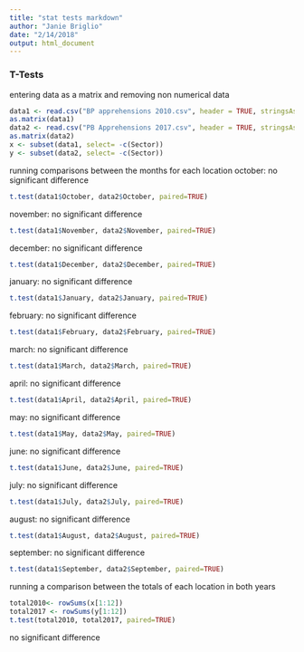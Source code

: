 ```yaml
---
title: "stat tests markdown"
author: "Janie Briglio"
date: "2/14/2018"
output: html_document
---
```

### T-Tests 
entering data as a matrix and removing non numerical data 
```r
data1 <- read.csv("BP apprehensions 2010.csv", header = TRUE, stringsAsFactors = FALSE)
as.matrix(data1)
data2 <- read.csv("PB Apprehensions 2017.csv", header = TRUE, stringsAsFactors = FALSE)
as.matrix(data2)
x <- subset(data1, select= -c(Sector))
y <- subset(data2, select= -c(Sector))
```

running comparisons between the months for each location
october: no significant difference 
```r
t.test(data1$October, data2$October, paired=TRUE)
```
november: no significant difference  
```r
t.test(data1$November, data2$November, paired=TRUE)
```
december: no significant difference 
```r
t.test(data1$December, data2$December, paired=TRUE)
```
january: no significant difference
```r
t.test(data1$January, data2$January, paired=TRUE)
```
february: no significant difference 
```r
t.test(data1$February, data2$February, paired=TRUE)
```
march: no significant difference 
```r
t.test(data1$March, data2$March, paired=TRUE)
```
april: no significant difference 
```r
t.test(data1$April, data2$April, paired=TRUE)
```
may: no significant difference
```r
t.test(data1$May, data2$May, paired=TRUE)
```
june: no significant difference
```r
t.test(data1$June, data2$June, paired=TRUE)
```
july: no significant difference
```r
t.test(data1$July, data2$July, paired=TRUE)
```
august: no significant difference
```r
t.test(data1$August, data2$August, paired=TRUE)
```
september: no significant difference 
```r
t.test(data1$September, data2$September, paired=TRUE)
```

running a comparison between the totals of each location in both years 
```r
total2010<- rowSums(x[1:12])
total2017 <- rowSums(y[1:12])
t.test(total2010, total2017, paired=TRUE)
```
no significant difference